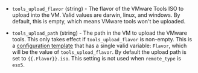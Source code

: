 <!-- Code generated from the comments of the ToolsConfig struct in builder/vmware/common/tools_config.go; DO NOT EDIT MANUALLY -->

-   `tools_upload_flavor` (string) - The flavor of the VMware Tools ISO to
    upload into the VM. Valid values are darwin, linux, and windows. By
    default, this is empty, which means VMware tools won't be uploaded.
    
-   `tools_upload_path` (string) - The path in the VM to upload the VMware tools. This only takes effect if
    `tools_upload_flavor` is non-empty. This is a [configuration
    template](/docs/templates/engine) that has a single valid variable:
    `Flavor`, which will be the value of `tools_upload_flavor`. By default
    the upload path is set to `{{.Flavor}}.iso`. This setting is not used
    when `remote_type` is `esx5`.
    
